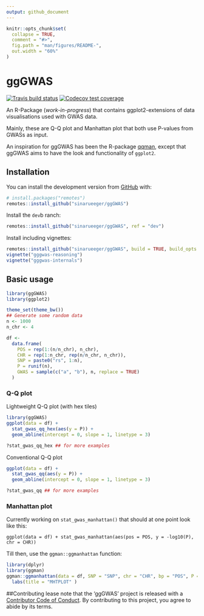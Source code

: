 ```yaml
---
output: github_document
---
```


<!-- README.md is generated from README.Rmd. Please edit that file -->

```r
knitr::opts_chunk$set(
  collapse = TRUE,
  comment = "#>",
  fig.path = "man/figures/README-",
  out.width = "60%"
)
```
# ggGWAS


<!-- badges: start -->
[![Travis build status](https://travis-ci.org/sinarueeger/ggGWAS.svg?branch=master)](https://travis-ci.org/sinarueeger/ggGWAS)
[![Codecov test coverage](https://codecov.io/gh/sinarueeger/ggGWAS/branch/master/graph/badge.svg)](https://codecov.io/gh/sinarueeger/ggGWAS?branch=master)
<!-- badges: end -->


An R-Package (*work-in-progress*) that contains ggplot2-extensions of data visualisations used with GWAS data. 

Mainly, these are Q-Q plot and Manhattan plot that both use P-values from GWASs as input. 

An inspiration for ggGWAS has been the R-package [qqman](http://www.gettinggeneticsdone.com/2014/05/qqman-r-package-for-qq-and-manhattan-plots-for-gwas-results.html), except that ggGWAS aims to have the look and functionality of `ggplot2`.

## Installation

You can install the development version from [GitHub](https://github.com/) with:


```r
# install.packages("remotes")
remotes::install_github("sinarueeger/ggGWAS")
```

Install the `dev`b ranch:
```r
remotes::install_github("sinarueeger/ggGWAS", ref = "dev")
```


Install including vignettes: 

```r
remotes::install_github("sinarueeger/ggGWAS", build = TRUE, build_opts = c("--no-resave-data", "--no-manual"))
vignette("gggwas-reasoning")
vignette("gggwas-internals")
```


## Basic usage

```r
library(ggGWAS)
library(ggplot2)

theme_set(theme_bw())
## Generate some random data
n <- 1000
n_chr <- 4

df <-
  data.frame(
    POS = rep(1:(n/n_chr), n_chr),
    CHR = rep(1:n_chr, rep(n/n_chr, n_chr)),
    SNP = paste0("rs", 1:n),
    P = runif(n),
    GWAS = sample(c("a", "b"), n, replace = TRUE)
  )

```



### Q-Q plot

Lightweight Q-Q plot (with hex tiles)

```r
library(ggGWAS)
ggplot(data = df) + 
  stat_gwas_qq_hex(aes(y = P)) + 
  geom_abline(intercept = 0, slope = 1, linetype = 3)

?stat_gwas_qq_hex ## for more examples
```

Conventional Q-Q plot
```r
ggplot(data = df) +
  stat_gwas_qq(aes(y = P)) + 
  geom_abline(intercept = 0, slope = 1, linetype = 3)

?stat_gwas_qq ## for more examples
```


### Manhattan plot

Currently working on `stat_gwas_manhattan()` that should at one point look like this:

```
ggplot(data = df) + stat_gwas_manhattan(aes(pos = POS, y = -log10(P), chr = CHR))
```

Till then, use the `ggman::ggmanhattan` function:

```r
library(dplyr)
library(ggman)
ggman::ggmanhattan(data = df, SNP = "SNP", chr = "CHR", bp = "POS", P = "P", sparsify = FALSE, theme_base = theme_bw(), build = 'hg18', highlight = df %>% slice(which.min(P)) %>% pull(SNP)) +
  labs(title = "MHTPLOT" )
```

##Contributing
 lease note that the 'ggGWAS' project is released with a
[Contributor Code of Conduct](CODE_OF_CONDUCT.md).
By contributing to this project, you agree to abide by its terms.

